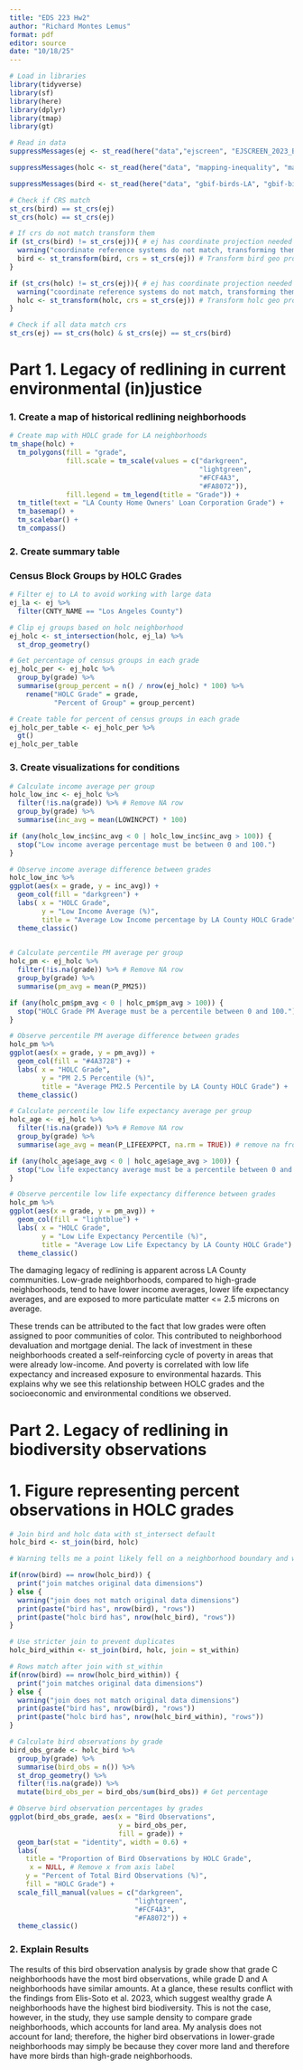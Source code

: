 ```yaml
---
title: "EDS 223 Hw2"
author: "Richard Montes Lemus"
format: pdf
editor: source
date: "10/18/25"
---
```


```r
# Load in libraries 
library(tidyverse)
library(sf)
library(here)
library(dplyr)
library(tmap)
library(gt)
```

```r
# Read in data 
suppressMessages(ej <- st_read(here("data","ejscreen", "EJSCREEN_2023_BG_StatePct_with_AS_CNMI_GU_VI.gdb")))

suppressMessages(holc <- st_read(here("data", "mapping-inequality", "mapping-inequality-los-angeles.json")))

suppressMessages(bird <- st_read(here("data", "gbif-birds-LA", "gbif-birds-LA.shp")))
```


```r
# Check if CRS match 
st_crs(bird) == st_crs(ej)
st_crs(holc) == st_crs(ej)

```

```r
# If crs do not match transform them
if (st_crs(bird) != st_crs(ej)){ # ej has coordinate projection needed for maps
  warning("coordinate reference systems do not match, transforming them to match")
  bird <- st_transform(bird, crs = st_crs(ej)) # Transform bird geo proj to ej proj
}

if (st_crs(holc) != st_crs(ej)){ # ej has coordinate projection needed for maps
  warning("coordinate reference systems do not match, transforming them to match")
  holc <- st_transform(holc, crs = st_crs(ej)) # Transform holc geo proj to ej proj
}
```

```r
# Check if all data match crs
st_crs(ej) == st_crs(holc) & st_crs(ej) == st_crs(bird)
```
# Part 1. Legacy of redlining in current environmental (in)justice

### 1. Create a map of historical redlining neighborhoods
```r
# Create map with HOLC grade for LA neighborhoods
tm_shape(holc) + 
  tm_polygons(fill = "grade", 
              fill.scale = tm_scale(values = c("darkgreen",
                                               "lightgreen",
                                               "#FCF4A3",
                                               "#FA8072")), 
              fill.legend = tm_legend(title = "Grade")) + 
  tm_title(text = "LA County Home Owners' Loan Corporation Grade") + 
  tm_basemap() +
  tm_scalebar() + 
  tm_compass() 
```

### 2. Create summary table 
### Census Block Groups by HOLC Grades
```r
# Filter ej to LA to avoid working with large data 
ej_la <- ej %>% 
  filter(CNTY_NAME == "Los Angeles County")
```

```r
# Clip ej groups based on holc neighborhood
ej_holc <- st_intersection(holc, ej_la) %>% 
  st_drop_geometry()
```

```r
# Get percentage of census groups in each grade
ej_holc_per <- ej_holc %>% 
  group_by(grade) %>% 
  summarise(group_percent = n() / nrow(ej_holc) * 100) %>% 
    rename("HOLC Grade" = grade,
           "Percent of Group" = group_percent)
```

```r
# Create table for percent of census groups in each grade
ej_holc_per_table <- ej_holc_per %>% 
  gt()
ej_holc_per_table
```

### 3. Create visualizations for conditions
```r
# Calculate income average per group 
holc_low_inc <- ej_holc %>% 
  filter(!is.na(grade)) %>% # Remove NA row
  group_by(grade) %>% 
  summarise(inc_avg = mean(LOWINCPCT) * 100) 

if (any(holc_low_inc$inc_avg < 0 | holc_low_inc$inc_avg > 100)) {
  stop("Low income average percentage must be between 0 and 100.")
}
```

```r
# Observe income average difference between grades
holc_low_inc %>% 
ggplot(aes(x = grade, y = inc_avg)) +
  geom_col(fill = "darkgreen") +
  labs( x = "HOLC Grade", 
        y = "Low Income Average (%)", 
        title = "Average Low Income percentage by LA County HOLC Grade") + 
  theme_classic()
  
```

```r
# Calculate percentile PM average per group 
holc_pm <- ej_holc %>% 
  filter(!is.na(grade)) %>% # Remove NA row
  group_by(grade) %>% 
  summarise(pm_avg = mean(P_PM25)) 

if (any(holc_pm$pm_avg < 0 | holc_pm$pm_avg > 100)) {
  stop("HOLC Grade PM Average must be a percentile between 0 and 100.")
}
```

```r
# Observe percentile PM average difference between grades
holc_pm %>% 
ggplot(aes(x = grade, y = pm_avg)) +
  geom_col(fill = "#4A3728") +
  labs( x = "HOLC Grade", 
        y = "PM 2.5 Percentile (%)", 
        title = "Average PM2.5 Percentile by LA County HOLC Grade") + 
  theme_classic()

```

```r
# Calculate percentile low life expectancy average per group 
holc_age <- ej_holc %>% 
  filter(!is.na(grade)) %>% # Remove NA row
  group_by(grade) %>% 
  summarise(age_avg = mean(P_LIFEEXPPCT, na.rm = TRUE)) # remove na from mean calculation

if (any(holc_age$age_avg < 0 | holc_age$age_avg > 100)) {
  stop("Low life expectancy average must be a percentile between 0 and 100.")
}
```


```r
# Observe percentile low life expectancy difference between grades
holc_pm %>% 
ggplot(aes(x = grade, y = pm_avg)) +
  geom_col(fill = "lightblue") +
  labs( x = "HOLC Grade", 
        y = "Low Life Expectancy Percentile (%)", 
        title = "Average Low Life Expectancy by LA County HOLC Grade") + 
  theme_classic()
```

The damaging legacy of redlining is apparent across LA County communities. Low-grade neighborhoods, compared to high-grade neighborhoods, tend to have lower income averages, lower life expectancy averages, and are exposed to more particulate matter <= 2.5 microns on average. 

These trends can be attributed to the fact that low grades were often assigned to poor communities of color. This contributed to neighborhood devaluation and mortgage denial. The lack of investment in these neighborhoods created a self-reinforcing cycle of poverty in areas that were already low-income. And poverty is correlated with low life expectancy and increased exposure to environmental hazards. This explains why we see this relationship between HOLC grades and the socioeconomic and environmental conditions we observed.  

# Part 2. Legacy of redlining in biodiversity observations
# 1. Figure representing percent observations in HOLC grades

```r
# Join bird and holc data with st_intersect default
holc_bird <- st_join(bird, holc)
```

```r
# Warning tells me a point likely fell on a neighborhood boundary and was duplicated

if(nrow(bird) == nrow(holc_bird)) {
  print("join matches original data dimensions")
} else {
  warning("join does not match original data dimensions")
  print(paste("bird has", nrow(bird), "rows"))
  print(paste("holc bird has", nrow(holc_bird), "rows"))
}

```
```r
# Use stricter join to prevent duplicates
holc_bird_within <- st_join(bird, holc, join = st_within)
```

```r
# Rows match after join with st_within
if(nrow(bird) == nrow(holc_bird_within)) {
  print("join matches original data dimensions")
} else {
  warning("join does not match original data dimensions")
  print(paste("bird has", nrow(bird), "rows"))
  print(paste("holc bird has", nrow(holc_bird_within), "rows"))
}
```

```r
# Calculate bird observations by grade 
bird_obs_grade <- holc_bird %>% 
  group_by(grade) %>% 
  summarise(bird_obs = n()) %>% 
  st_drop_geometry() %>% 
  filter(!is.na(grade)) %>% 
  mutate(bird_obs_per = bird_obs/sum(bird_obs)) # Get percentage 
```

```r
# Observe bird observation percentages by grades
ggplot(bird_obs_grade, aes(x = "Bird Observations",
                           y = bird_obs_per,
                           fill = grade)) +
  geom_bar(stat = "identity", width = 0.6) +
  labs(
    title = "Proportion of Bird Observations by HOLC Grade",
     x = NULL, # Remove x from axis label
    y = "Percent of Total Bird Observations (%)",
    fill = "HOLC Grade") +
  scale_fill_manual(values = c("darkgreen",
                               "lightgreen",
                               "#FCF4A3",
                               "#FA8072")) +
  theme_classic()

```

### 2. Explain Results
The results of this bird observation analysis by grade show that grade C neighborhoods have the most bird observations, while grade D and A neighborhoods have similar amounts. At a glance, these results conflict with the findings from Elis-Soto et al. 2023, which suggest wealthy grade A neighborhoods have the highest bird biodiversity. This is not the case, however, in the study, they use sample density to compare grade neighborhoods, which accounts for land area. My analysis does not account for land; therefore, the higher bird observations in lower-grade neighborhoods may simply be because they cover more land and therefore have more birds than high-grade neighborhoods. 


